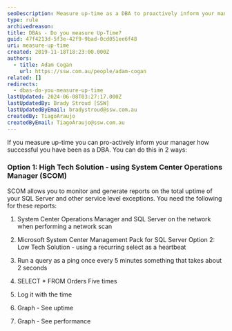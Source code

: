 ```yaml
---
seoDescription: Measure up-time as a DBA to proactively inform your manager about the success of SQL Server and other service level exceptions.
type: rule
archivedreason:
title: ​DBAs - Do you measure Up-Time?
guid: 47f4213d-5f3e-42f9-9bad-0cd051ee6f48
uri: measure-up-time
created: 2019-11-18T18:23:00.000Z
authors:
  - title: Adam Cogan
    url: https://ssw.com.au/people/adam-cogan
related: []
redirects:
  - dbas-do-you-measure-up-time
lastUpdated: 2024-06-08T03:27:17.000Z
lastUpdatedBy: Brady Stroud [SSW]
lastUpdatedByEmail: bradystroud@ssw.com.au
createdBy: TiagoAraujo
createdByEmail: TiagoAraujo@ssw.com.au
---
```


If you measure up-time you can pro-actively inform your manager how successful you have been as a DBA. You can do this in 2 ways:

### Option 1: High Tech Solution - using System Center Operations Manager (SCOM)

SCOM allows you to monitor and generate reports on the total uptime of your SQL Server and other service level exceptions. You need the following for these reports:

1. System Center Operations Manager and SQL Server on the network when performing a network scan
2. Microsoft System Center Management Pack for SQL Server
Option 2: Low Tech Solution - using a recurring select as a heartbeat

1. Run a query as a ping once every 5 minutes something that takes about 2 seconds
2. SELECT \* FROM Orders Five times
3. Log it with the time
4. Graph - See uptime
5. Graph - See performance
